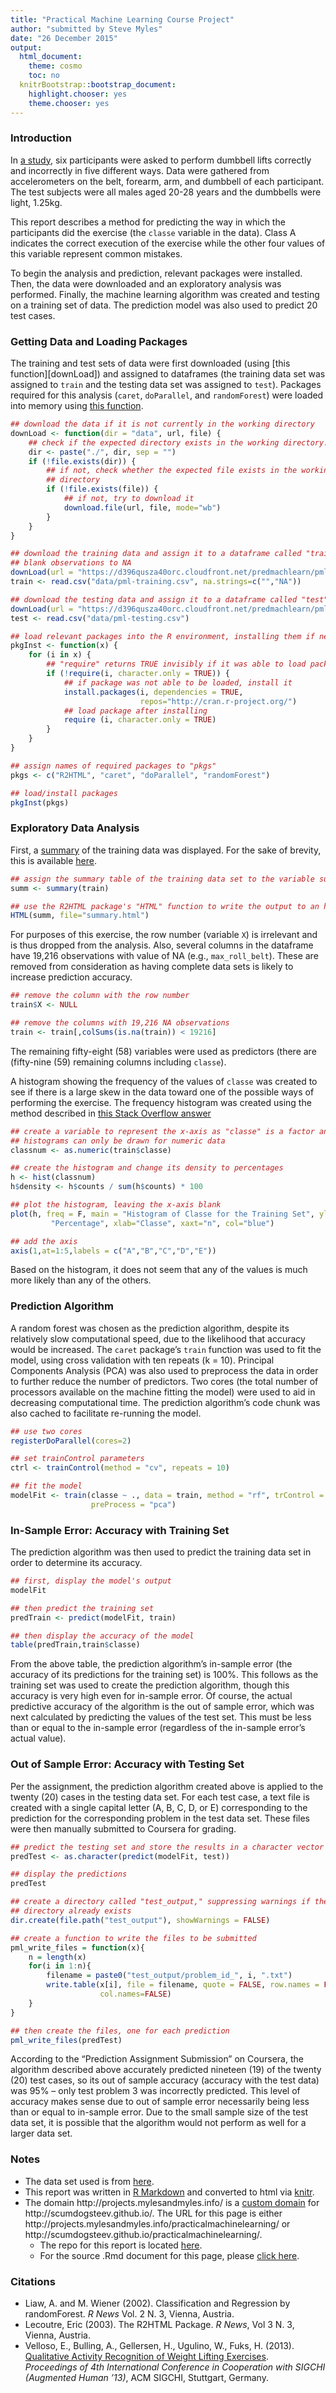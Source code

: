 ```yaml
---
title: "Practical Machine Learning Course Project"
author: "submitted by Steve Myles"
date: "26 December 2015"
output:
  html_document:
    theme: cosmo
    toc: no
  knitrBootstrap::bootstrap_document:
    highlight.chooser: yes
    theme.chooser: yes
---
```


### Introduction

In [a study][link], six participants were asked to perform dumbbell lifts 
correctly and incorrectly in five different ways.  Data were gathered from 
accelerometers on the belt, forearm, arm, and dumbbell of each participant.  The
test subjects were all males aged 20-28 years and the dumbbells were light, 
1.25kg.

This report describes a method for predicting the way in which the participants
did the exercise (the `classe` variable in the data).  Class A indicates the 
correct execution of the exercise while the other four values of this variable
represent common mistakes.

To begin the analysis and prediction, relevant packages were installed.  Then, 
the data were downloaded and an exploratory analysis was performed.  Finally, 
the machine learning algorithm was created and testing on a training set of 
data.  The prediction model was also used to predict 20 test cases. 

### Getting Data and Loading Packages

The training and test sets of data were first downloaded (using 
[this function][downLoad]) and assigned to dataframes (the training data set was 
assigned to `train` and the testing data set was assigned to `test`).  Packages 
required for this analysis (`caret`, `doParallel`, and `randomForest`) were 
loaded into memory using [this function][pkgInst].

```r
## download the data if it is not currently in the working directory
downLoad <- function(dir = "data", url, file) {
    ## check if the expected directory exists in the working directory.
    dir <- paste("./", dir, sep = "")
    if (!file.exists(dir)) {
        ## if not, check whether the expected file exists in the working 
        ## directory
        if (!file.exists(file)) {
            ## if not, try to download it
            download.file(url, file, mode="wb")
        }
    }
}

## download the training data and assign it to a dataframe called "train," converting
## blank observations to NA
downLoad(url = "https://d396qusza40orc.cloudfront.net/predmachlearn/pml-training.csv")
train <- read.csv("data/pml-training.csv", na.strings=c("","NA"))

## download the testing data and assign it to a dataframe called "test"
downLoad(url = "https://d396qusza40orc.cloudfront.net/predmachlearn/pml-testing.csv")
test <- read.csv("data/pml-testing.csv")

## load relevant packages into the R environment, installing them if necessary
pkgInst <- function(x) {
    for (i in x) {
        ## "require" returns TRUE invisibly if it was able to load package
        if (!require(i, character.only = TRUE)) {
            ## if package was not able to be loaded, install it
            install.packages(i, dependencies = TRUE, 
                             repos="http://cran.r-project.org/")
            ## load package after installing
            require (i, character.only = TRUE)
        }
    }
}

## assign names of required packages to "pkgs"
pkgs <- c("R2HTML", "caret", "doParallel", "randomForest")

## load/install packages
pkgInst(pkgs)
```

### Exploratory Data Analysis

First, a [summary][summary] of the training data was displayed.  For the 
sake of brevity, this is available [here][summary].

```r
## assign the summary table of the training data set to the variable summ
summ <- summary(train)

## use the R2HTML package's "HTML" function to write the output to an html file
HTML(summ, file="summary.html")
```

For purposes of this exercise, the row number (variable `X`) is irrelevant and 
is thus dropped from the analysis.  Also, several columns in the dataframe have 
19,216 observations with value of NA (e.g., `max_roll_belt`).  These are removed 
from consideration as having complete data sets is likely to increase prediction 
accuracy.

```r
## remove the column with the row number
train$X <- NULL

## remove the columns with 19,216 NA observations
train <- train[,colSums(is.na(train)) < 19216]
```

The remaining fifty-eight (58) variables were used as predictors (there are
(fifty-nine (59) remaining columns including `classe`).

A histogram showing the frequency of the values of `classe` was created to 
see if there is a large skew in the data toward one of the possible ways of
performing the exercise.  The frequency histogram was created using the method
described in [this Stack Overflow answer][soanswer]

```r
## create a variable to represent the x-axis as "classe" is a factor and
## histograms can only be drawn for numeric data
classnum <- as.numeric(train$classe)

## create the histogram and change its density to percentages
h <- hist(classnum)
h$density <- h$counts / sum(h$counts) * 100
```
```r
## plot the histogram, leaving the x-axis blank
plot(h, freq = F, main = "Histogram of Classe for the Training Set", ylab = 
         "Percentage", xlab="Classe", xaxt="n", col="blue")

## add the axis
axis(1,at=1:5,labels = c("A","B","C","D","E"))
```

Based on the histogram, it does not seem that any of the values is much more
likely than any of the others.

### Prediction Algorithm

A random forest was chosen as the prediction algorithm, despite its relatively 
slow computational speed, due to the likelihood that accuracy would be 
increased.  The `caret` package's `train` function was used to fit the model, 
using cross validation with ten repeats (k = 10).  Principal Components Analysis 
(PCA) was also used to preprocess the data in order to further reduce the number 
of predictors.  Two cores (the total number of processors available on the 
machine fitting the model) were used to aid in decreasing computational time. 
The prediction algorithm's code chunk was also cached to facilitate re-running 
the model.

```r
## use two cores
registerDoParallel(cores=2)

## set trainControl parameters
ctrl <- trainControl(method = "cv", repeats = 10)

## fit the model
modelFit <- train(classe ~ ., data = train, method = "rf", trControl = ctrl, 
                  preProcess = "pca")
```

### In-Sample Error:  Accuracy with Training Set

The prediction algorithm was then used to predict the training data set in order
to determine its accuracy.

```r
## first, display the model's output
modelFit

## then predict the training set
predTrain <- predict(modelFit, train)

## then display the accuracy of the model
table(predTrain,train$classe)
```

From the above table, the prediction algorithm's in-sample error (the accuracy 
of its predictions for the training set) is 100%.  This follows as the training 
set was used to create the prediction algorithm, though this accuracy is very 
high even for in-sample error.  Of course, the actual predictive accuracy of the 
algorithm is the out of sample error, which was next calculated by predicting 
the values of the test set.  This must be less than or equal to the in-sample 
error (regardless of the in-sample error's actual value).

### Out of Sample Error:  Accuracy with Testing Set

Per the assignment, the prediction algorithm created above is applied to the 
twenty (20) cases in the testing data set.  For each test case, a text file is 
created with a single capital letter (A, B, C, D, or E) corresponding to the 
prediction for the corresponding problem in the test data set. These files were
then manually submitted to Coursera for grading.

```r
## predict the testing set and store the results in a character vector
predTest <- as.character(predict(modelFit, test))

## display the predictions
predTest

## create a directory called "test_output," suppressing warnings if the 
## directory already exists
dir.create(file.path("test_output"), showWarnings = FALSE)

## create a function to write the files to be submitted
pml_write_files = function(x){
    n = length(x)
    for(i in 1:n){
        filename = paste0("test_output/problem_id_", i, ".txt")
        write.table(x[i], file = filename, quote = FALSE, row.names = FALSE, 
                    col.names=FALSE)
    }
}

## then create the files, one for each prediction
pml_write_files(predTest)
```

According to the "Prediction Assignment Submission" on Coursera, the algorithm 
described above accurately predicted nineteen (19) of the twenty (20) test 
cases, so its out of sample accuracy (accuracy with the test data) was 95% -- 
only test problem 3 was incorrectly predicted.  This level of accuracy makes 
sense due to out of sample error necessarily being less than or equal to 
in-sample error.  Due to the small sample size of the test data set, it is 
possible that the algorithm would not perform as well for a larger data set.

### Notes

* The data set used is from [here][link].
* This report was written in [R Markdown][rmd] and converted to html via 
  [knitr][knitr].
* The domain http://projects.mylesandmyles.info/ is a [custom domain][custom] 
  for http://scumdogsteev.github.io/.  The URL for this page is either 
  http://projects.mylesandmyles.info/practicalmachinelearning/
  or http://scumdogsteev.github.io/practicalmachinelearning/.
    * The repo for this report is located [here][repo].
    * For the source .Rmd document for this page, please [click here][src].

### Citations
* Liaw, A. and M. Wiener (2002). Classification and Regression by randomForest. 
  *R News* Vol. 2 N. 3, Vienna, Austria.
* Lecoutre, Eric (2003). The R2HTML Package. *R News*, Vol 3 N. 3, Vienna, 
  Austria.
* Velloso, E., Bulling, A., Gellersen, H., Ugulino, W., Fuks, H. (2013). 
  [Qualitative Activity Recognition of Weight Lifting Exercises][citation].  
  *Proceedings of 4th International Conference in Cooperation with SIGCHI 
  (Augmented Human '13)*, ACM SIGCHI, Stuttgart, Germany.

[pkgInst]: http://projects.mylesandmyles.info/R-functions-and-such/pkgInst/pkgInst.html
[summary]: summary.html
[soanswer]: http://stackoverflow.com/a/9122859
[link]: http://groupware.les.inf.puc-rio.br/har
[rmd]: http://rmarkdown.rstudio.com/
[knitr]: http://knitr.com/
[custom]: https://help.github.com/articles/setting-up-a-custom-domain-with-github-pages/
[repo]: https://github.com/scumdogsteev/practicalmachinelearning
[src]: https://github.com/scumdogsteev/practicalmachinelearning/blob/gh-pages/index.Rmd
[citation]: http://groupware.les.inf.puc-rio.br/work.jsf?p1=11201